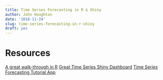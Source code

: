 ```yaml
---
title: Time Series Forecasting in R & Shiny
author: John Houghton
date: '2018-11-24'
slug: time-series-forecasting-in-r-shiny
draft: yes
---
```



# Resources
[A great walk-through in R](https://www.inertia7.com/projects/8)
[Great Time Series Shiny Dashboard](https://raviolli77.shinyapps.io/forecast_dashboard/)
[Time Series Forecasting Tutorial App](https://jasonliushiny.shinyapps.io/Forcast/)